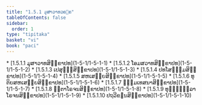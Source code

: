 ```yaml
---
title: "1.5.1 ມຸສາວາທວຄ຺ຄ"
tableOfContents: false
sidebar:
  order: 1
type: "tipitaka"
basket: "vi"
book: "paci"
---
```



<DynamicBreadcrumb />



<TableOfContents book="paci" section="1.5.1">
* [1.5.1.1 ມຸສາວາທສິກ຺ຂາປທ](1-5-1/1-5-1-1)
* [1.5.1.2 ໂອມສວາທສິກ຺ຂາປທ](1-5-1/1-5-1-2)
* [1.5.1.3 ເປສຸຎ຺ຎສິກ຺ຂາປທ](1-5-1/1-5-1-3)
* [1.5.1.4 ປທໂສຘມ຺ມສິກ຺ຂາປທ](1-5-1/1-5-1-4)
* [1.5.1.5 ສຫເສຍ຺ຍສິກ຺ຂາປທ](1-5-1/1-5-1-5)
* [1.5.1.6 ທຸຕິຍສຫເສຍ຺ຍສິກ຺ຂາປທ](1-5-1/1-5-1-6)
* [1.5.1.7 ຘມ຺ມເທສນາສິກ຺ຂາປທ](1-5-1/1-5-1-7)
* [1.5.1.8 ຠູຕາໂຣຈນສິກ຺ຂາປທ](1-5-1/1-5-1-8)
* [1.5.1.9 ທຸຏ຺ຐຸລ຺ລາໂຣຈນສິກ຺ຂາປທ](1-5-1/1-5-1-9)
* [1.5.1.10 ປຖວີຂຓນສິກ຺ຂາປທ](1-5-1/1-5-1-10)
</TableOfContents>